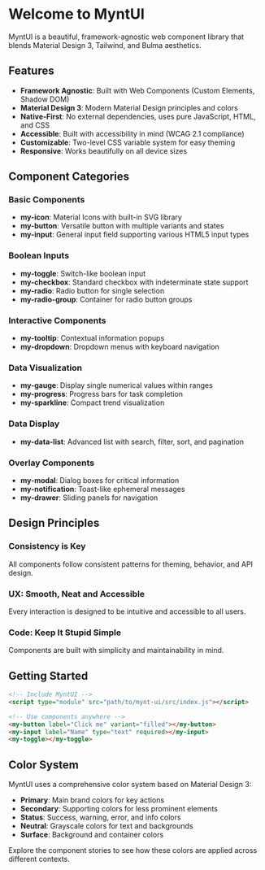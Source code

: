 
<Meta title="Introduction/Welcome to MyntUI" />

# Welcome to MyntUI

MyntUI is a beautiful, framework-agnostic web component library that blends Material Design 3, Tailwind, and Bulma aesthetics.

## Features

- **Framework Agnostic**: Built with Web Components (Custom Elements, Shadow DOM)
- **Material Design 3**: Modern Material Design principles and colors
- **Native-First**: No external dependencies, uses pure JavaScript, HTML, and CSS
- **Accessible**: Built with accessibility in mind (WCAG 2.1 compliance)
- **Customizable**: Two-level CSS variable system for easy theming
- **Responsive**: Works beautifully on all device sizes

## Component Categories

### Basic Components
- **my-icon**: Material Icons with built-in SVG library
- **my-button**: Versatile button with multiple variants and states
- **my-input**: General input field supporting various HTML5 input types

### Boolean Inputs
- **my-toggle**: Switch-like boolean input
- **my-checkbox**: Standard checkbox with indeterminate state support
- **my-radio**: Radio button for single selection
- **my-radio-group**: Container for radio button groups

### Interactive Components
- **my-tooltip**: Contextual information popups
- **my-dropdown**: Dropdown menus with keyboard navigation

### Data Visualization
- **my-gauge**: Display single numerical values within ranges
- **my-progress**: Progress bars for task completion
- **my-sparkline**: Compact trend visualization

### Data Display
- **my-data-list**: Advanced list with search, filter, sort, and pagination

### Overlay Components
- **my-modal**: Dialog boxes for critical information
- **my-notification**: Toast-like ephemeral messages
- **my-drawer**: Sliding panels for navigation

## Design Principles

### Consistency is Key
All components follow consistent patterns for theming, behavior, and API design.

### UX: Smooth, Neat and Accessible
Every interaction is designed to be intuitive and accessible to all users.

### Code: Keep It Stupid Simple
Components are built with simplicity and maintainability in mind.

## Getting Started

```html
<!-- Include MyntUI -->
<script type="module" src="path/to/mynt-ui/src/index.js"></script>

<!-- Use components anywhere -->
<my-button label="Click me" variant="filled"></my-button>
<my-input label="Name" type="text" required></my-input>
<my-toggle></my-toggle>
```

## Color System

MyntUI uses a comprehensive color system based on Material Design 3:

- **Primary**: Main brand colors for key actions
- **Secondary**: Supporting colors for less prominent elements
- **Status**: Success, warning, error, and info colors
- **Neutral**: Grayscale colors for text and backgrounds
- **Surface**: Background and container colors

Explore the component stories to see how these colors are applied across different contexts.